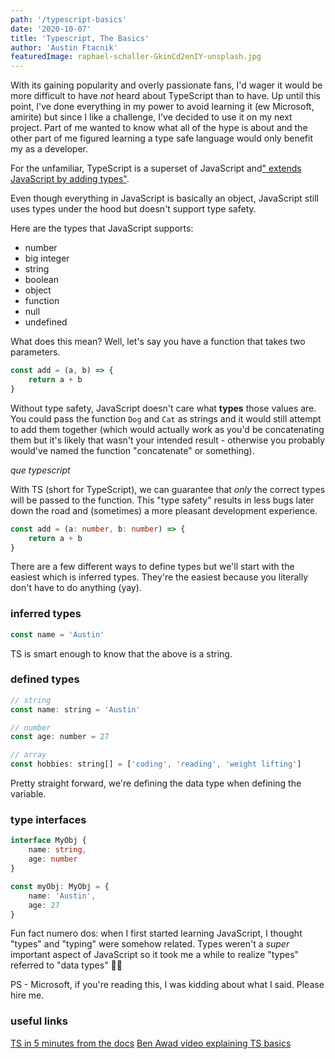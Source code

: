 ```yaml
---
path: '/typescript-basics'
date: '2020-10-07'
title: 'Typescript, The Basics'
author: 'Austin Ftacnik'
featuredImage: raphael-schaller-GkinCd2enIY-unsplash.jpg
---
```


With its gaining popularity and overly passionate fans, I'd wager it would be more difficult to have *not* heard about TypeScript than to have. Up until this point, I've done everything in my power to avoid learning it (ew Microsoft, amirite) but since I like a challenge, I've decided to use it on my next project. Part of me wanted to know what all of the hype is about and the other part of me figured learning a type safe language would only benefit my as a developer.

For the unfamiliar, TypeScript is a superset of JavaScript and<a href='https://www.typescriptlang.org/'>" extends JavaScript by adding types"</a>.

Even though everything in JavaScript is basically an object, JavaScript still uses types under the hood but doesn't support type safety.

Here are the types that JavaScript supports:
<ul>
    <li>number</li>
    <li>big integer</li>
    <li>string</li>
    <li>boolean</li>
    <li>object</li>
    <li>function</li>
    <li>null</li>
    <li>undefined</li>
</ul>

What does this mean? Well, let's say you have a function that takes two parameters.

```JavaScript
const add = (a, b) => {
    return a + b
}
```

Without type safety, JavaScript doesn't care what **types** those values are. You could pass the function `Dog` and `Cat` as strings and it would still attempt to add them together (which would actually work as you'd be concatenating them but it's likely that wasn't your intended result - otherwise you probably would've named the function "concatenate" or something).

*que typescript*

With TS (short for TypeScript), we can guarantee that *only* the correct types will be passed to the function. This "type safety" results in less bugs later down the road and (sometimes) a more pleasant development experience.

```TypeScript
const add = (a: number, b: number) => {
    return a + b
}
```

There are a few different ways to define types but we'll start with the easiest which is inferred types. They're the easiest because you literally don't have to do anything (yay).

### inferred types

```JavaScript
const name = 'Austin'
```

TS is smart enough to know that the above is a string. 

### defined types

```JavaScript
// string
const name: string = 'Austin'

// number
const age: number = 27

// array
const hobbies: string[] = ['coding', 'reading', 'weight lifting']

```

Pretty straight forward, we're defining the data type when defining the variable.

### type interfaces

```TypeScript
interface MyObj {
    name: string,
    age: number
}

const myObj: MyObj = {
    name: 'Austin',
    age: 27
}
```

Fun fact numero dos: when I first started learning JavaScript, I thought "types" and "typing" were somehow related. Types weren't a *super* important aspect of JavaScript so it took me a while to realize "types" referred to "data types" 🤦‍♂️

PS - Microsoft, if you're reading this, I was kidding about what I said. Please hire me. 

### useful links
<a href='https://www.typescriptlang.org/docs/handbook/typescript-in-5-minutes.html'>TS in 5 minutes from the docs</a>
<a href='https://www.youtube.com/watch?v=se72XMlG1Ro'>Ben Awad video explaining TS basics</a>

